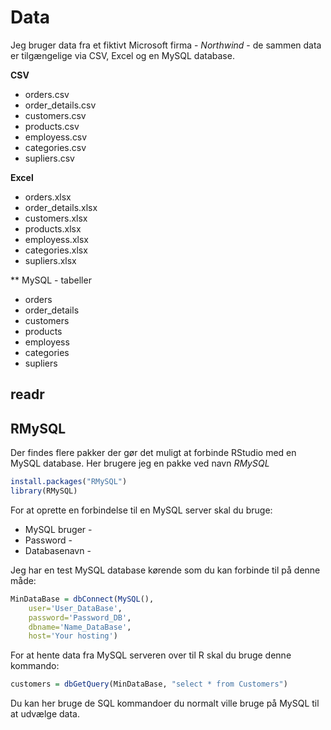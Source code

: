 # Data {#data}
Jeg bruger data fra et fiktivt Microsoft firma - *Northwind* - de sammen data er tilgængelige via CSV, Excel og en MySQL database.

**CSV**

* orders.csv
* order_details.csv
* customers.csv
* products.csv
* employess.csv
* categories.csv
* supliers.csv


**Excel**

* orders.xlsx
* order_details.xlsx
* customers.xlsx
* products.xlsx
* employess.xlsx
* categories.xlsx
* supliers.xlsx

** MySQL - tabeller

* orders
* order_details
* customers
* products
* employess
* categories
* supliers


## readr



## RMySQL
Der findes flere pakker der gør det muligt at forbinde RStudio med en MySQL database.
Her brugere jeg en pakke ved navn *RMySQL*

```r
install.packages("RMySQL")
library(RMySQL)
```

For at oprette en forbindelse til en MySQL server skal du bruge:

* MySQL bruger - 
* Password - 
* Databasenavn - 

Jeg har en test MySQL database kørende som du kan forbinde til på denne måde:

```r
MinDataBase = dbConnect(MySQL(), 
    user='User_DataBase', 
    password='Password_DB', 
    dbname='Name_DataBase', 
    host='Your hosting')
```

For at hente data fra MySQL serveren over til R skal du bruge denne kommando:

```r
customers = dbGetQuery(MinDataBase, "select * from Customers")
```

Du kan her bruge de SQL kommandoer du normalt ville bruge på MySQL til at udvælge data.


